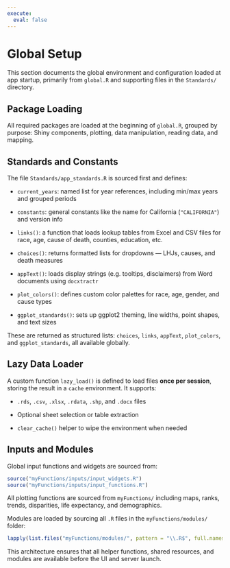 ```yaml
---
execute: 
  eval: false
---
```


# Global Setup

This section documents the global environment and configuration loaded at app startup, primarily from `global.R` and supporting files in the `Standards/` directory.

## Package Loading

All required packages are loaded at the beginning of `global.R`, grouped by purpose: Shiny components, plotting, data manipulation, reading data, and mapping.

## Standards and Constants

The file `Standards/app_standards.R` is sourced first and defines:

-   `current_years`: named list for year references, including min/max years and grouped periods

-   `constants`: general constants like the name for California (`"CALIFORNIA"`) and version info

-   `links()`: a function that loads lookup tables from Excel and CSV files for race, age, cause of death, counties, education, etc.

-   `choices()`: returns formatted lists for dropdowns — LHJs, causes, and death measures

-   `appText()`: loads display strings (e.g. tooltips, disclaimers) from Word documents using `docxtractr`

-   `plot_colors()`: defines custom color palettes for race, age, gender, and cause types

-   `ggplot_standards()`: sets up ggplot2 theming, line widths, point shapes, and text sizes

These are returned as structured lists: `choices`, `links`, `appText`, `plot_colors`, and `ggplot_standards`, all available globally.

## Lazy Data Loader

A custom function `lazy_load()` is defined to load files **once per session**, storing the result in a `cache` environment. It supports:

-   `.rds`, `.csv`, `.xlsx`, `.rdata`, `.shp`, and `.docx` files

-   Optional sheet selection or table extraction

-   `clear_cache()` helper to wipe the environment when needed

## Inputs and Modules

Global input functions and widgets are sourced from:

```r
source("myFunctions/inputs/input_widgets.R")
source("myFunctions/inputs/input_functions.R")
```

All plotting functions are sourced from `myFunctions/` including maps, ranks, trends, disparities, life expectancy, and demographics.

Modules are loaded by sourcing all `.R` files in the `myFunctions/modules/` folder:

```r
lapply(list.files("myFunctions/modules/", pattern = "\\.R$", full.names = TRUE), source)
```

This architecture ensures that all helper functions, shared resources, and modules are available before the UI and server launch.

